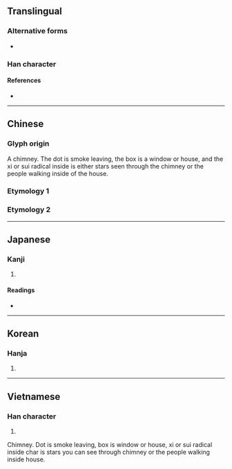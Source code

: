 {{also|囪}}
{{character info/new}}
==Translingual==

===Alternative forms===
* {{l|mul|囪}}

===Han character===
{{Han char|rn=31|rad=囗|as=04|sn=7|four=|canj=HWNI|ids=⿱丿⿴囗⿻𠂊乀(GHV),⿱丿⿴囗夕(T),⿱丿⿴囗夊(JK)}}

====References====
* {{Han ref|kx=0217.251|dkj=04710|hdz=10715.060|uh=56F1|ud=22257}}

----

==Chinese==

===Glyph origin===
{{Han etym}}
A chimney. The dot is smoke leaving, the box is a window or house, and the xi or sui radical inside is either stars seen through the chimney or the people walking inside of the house.

===Etymology 1===
{{zh-see|囪}}

===Etymology 2===
{{zh-see|窗|sgsv}}

----

==Japanese==

===Kanji===
{{ja-kanji|grade=|rs=囗04}}

# {{rfdef|ja|sort=囗04}}

====Readings====
* {{ja-readings|on=[[そう]] (sō), [[す]] (su)|kun=[[てんまど]] (temmado), [[まど]] (mado), [[けむだし]] (kemudashi)}}

----

==Korean==

===Hanja===
{{ko-hanja|hangeul=[[총]], [[창]]|rv=chong, chang|mr=ch'ong, ch'ang}}

# {{rfdef|ko|sort=囗04}}

----

==Vietnamese==

===Han character===
{{vi-hantu|[[song]]|rs=囗04}}

# {{rfdef|vi|sort=囗04}}

Chimney. Dot is smoke leaving, box is window or house, xi or sui radical inside char is stars you can see through chimney or the people walking inside house.
